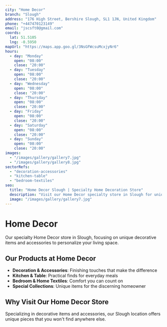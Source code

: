 ```yaml
---
city: "Home Decor"
branch: "Slough"
address: "176 High Street, Bershire Slough, SL1 1JN, United Kingdom"
phone: "+447470123149"
email: "jscsft0@gmail.com"
coords:
  lat: 51.5105
  lng: -0.5950
mapUrl: "https://maps.app.goo.gl/3NsGFWcsuMcxjyNr6"
hours:
  - day: "Monday"
    open: "08:00"
    close: "20:00"
  - day: "Tuesday"
    open: "08:00"
    close: "20:00"
  - day: "Wednesday"
    open: "08:00"
    close: "20:00"
  - day: "Thursday"
    open: "08:00"
    close: "20:00"
  - day: "Friday"
    open: "08:00"
    close: "20:00"
  - day: "Saturday"
    open: "08:00"
    close: "20:00"
  - day: "Sunday"
    open: "08:00"
    close: "20:00"
images:
  - "/images/gallery/gallery7.jpg"
  - "/images/gallery/gallery8.jpg"
sectorRefs:
  - "decoration-accessories"
  - "kitchen-table"
  - "bedroom-textiles"
seo:
  title: "Home Decor Slough | Specialty Home Decoration Store"
  description: "Visit our Home Decor specialty store in Slough for unique decorative items and home accessories."
  image: "/images/gallery/gallery7.jpg"
---
```


# Home Decor

Our specialty Home Decor store in Slough, focusing on unique decorative items and accessories to personalize your living space.

## Our Products at Home Decor

- **Decoration & Accessories**: Finishing touches that make the difference
- **Kitchen & Table**: Practical finds for everyday meals  
- **Bedroom & Home Textiles**: Comfort you can count on
- **Special Collections**: Unique items for the discerning homeowner

## Why Visit Our Home Decor Store

Specializing in decorative items and accessories, our Slough location offers unique pieces that you won't find anywhere else.
